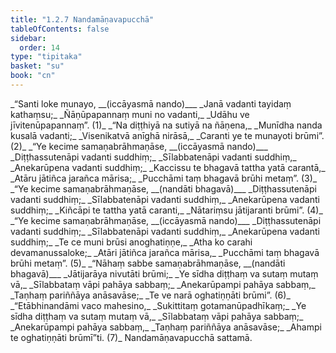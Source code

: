 ```yaml
---
title: "1.2.7 Nandamāṇavapucchā"
tableOfContents: false
sidebar:
  order: 14
type: "tipitaka"
basket: "su"
book: "cn"
---
```



<DynamicBreadcrumb />

<Division number="102" book="cn" bookNo="25" page="13">

<Paragraph number="110" type="verses" book="cn">
_“Santi loke munayo, __(iccāyasmā nando)___  
_Janā vadanti tayidaṃ kathaṃsu;_  
_Ñāṇūpapannaṃ muni no vadanti,_  
_Udāhu ve jīvitenūpapannaṃ”. (1)_  

</Paragraph>

</Division>
<Division number="103" book="cn" bookNo="25" page="13">

<Paragraph number="111" type="verses" book="cn">
_“Na diṭṭhiyā na sutiyā na ñāṇena,_  
_Munīdha nanda kusalā vadanti;_  
_Visenikatvā anīghā nirāsā,_  
_Caranti ye te munayoti brūmi”. (2)_  

</Paragraph>

</Division>
<Division number="104" book="cn" bookNo="25" page="13">

<Paragraph number="112" type="verses" book="cn">
_“Ye kecime samaṇabrāhmaṇāse, __(iccāyasmā nando)___  
_Diṭṭhassutenāpi vadanti suddhiṃ;_  
_Sīlabbatenāpi vadanti suddhiṃ,_  
_Anekarūpena vadanti suddhiṃ;_  
_Kaccissu te bhagavā tattha yatā carantā,_  
_Atāru jātiñca jarañca mārisa;_  
_Pucchāmi taṃ bhagavā brūhi metaṃ”. (3)_  

</Paragraph>

</Division>
<Division number="105" book="cn" bookNo="25" page="13">

<Paragraph number="113" type="verses" book="cn">
_“Ye kecime samaṇabrāhmaṇāse, __(nandāti bhagavā)___  
_Diṭṭhassutenāpi vadanti suddhiṃ;_  
_Sīlabbatenāpi vadanti suddhiṃ,_  
_Anekarūpena vadanti suddhiṃ;_  
_Kiñcāpi te tattha yatā caranti,_  
_Nātariṃsu jātijaranti brūmi”. (4)_  

</Paragraph>

</Division>
<Division number="106" book="cn" bookNo="25" page="13">

<Paragraph number="114" type="verses" book="cn">
_“Ye kecime samaṇabrāhmaṇāse, __(iccāyasmā nando)___  
_Diṭṭhassutenāpi vadanti suddhiṃ;_  
_Sīlabbatenāpi vadanti suddhiṃ,_  
_Anekarūpena vadanti suddhiṃ;_  
_Te ce muni brūsi anoghatiṇṇe,_  
_Atha ko carahi devamanussaloke;_  
_Atāri jātiñca jarañca mārisa,_  
_Pucchāmi taṃ bhagavā brūhi metaṃ”. (5)_  

</Paragraph>

</Division>
<Division number="107" book="cn" bookNo="25" page="14">

<Paragraph number="115" type="verses" book="cn">
_“Nāhaṃ sabbe samaṇabrāhmaṇāse, __(nandāti bhagavā)___  
_Jātijarāya nivutāti brūmi;_  
_Ye sīdha diṭṭhaṃ va sutaṃ mutaṃ vā,_  
_Sīlabbataṃ vāpi pahāya sabbaṃ;_  
_Anekarūpampi pahāya sabbaṃ,_  
_Taṇhaṃ pariññāya anāsavāse;_  
_Te ve narā oghatiṇṇāti brūmi”. (6)_  

</Paragraph>

</Division>
<Division number="108" book="cn" bookNo="25" page="14">

<Paragraph number="116" type="verses" book="cn">
_“Etābhinandāmi vaco mahesino,_  
_Sukittitaṃ gotamanūpadhīkaṃ;_  
_Ye sīdha diṭṭhaṃ va sutaṃ mutaṃ vā,_  
_Sīlabbataṃ vāpi pahāya sabbaṃ;_  
_Anekarūpampi pahāya sabbaṃ,_  
_Taṇhaṃ pariññāya anāsavāse;_  
_Ahampi te oghatiṇṇāti brūmī”ti. (7)_  


</Paragraph>
</Division>

<Paragraph number="117" type="center" book="cn">
Nandamāṇavapucchā sattamā.
</Paragraph>
